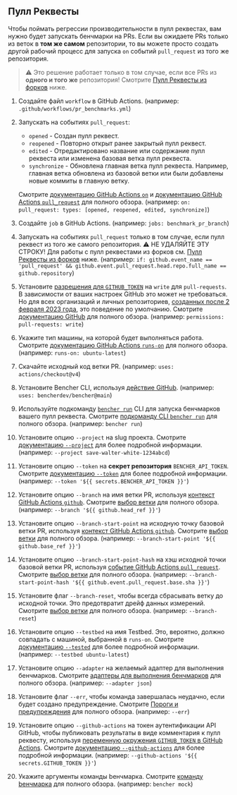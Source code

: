 
## Пулл Реквесты

Чтобы поймать регрессии производительности в пулл реквестах, вам нужно будет запускать бенчмарки на PRs.
Если вы ожидаете PRs только из веток в **том же самом** репозитории,
то вы можете просто создать другой рабочий процесс для запуска `on` событий `pull_request` из того же репозитория.

> ⚠️ Это решение работает только в том случае, если все PRs из **одного и того же** репозитория!
> Смотрите [Пулл Реквесты из форков][pull requests from forks] ниже.

<PullRequestsCode />

1. Создайте файл `workflow` в GitHub Actions.
   (например: `.github/workflows/pr_benchmarks.yml`)
2. Запускать на событиях `pull_request`:
    - `opened` - Создан пулл реквест.
    - `reopened` - Повторно открыт ранее закрытый пулл реквест.
    - `edited` - Отредактировано название или содержание пулл реквеста или изменена базовая ветка пулл реквеста.
    - `synchronize` - Обновлена главная ветка пулл реквеста.
      Например, главная ветка обновлена из базовой ветки или были добавлены новые коммиты в главную ветку.

   Смотрите [документацию GitHub Actions `on`][github actions on]
   и [документацию GitHub Actions `pull_request`][github action pull_request] для полного обзора.
   (например: `on: pull_request: types: [opened, reopened, edited, synchronize]`)
3. Создайте `job` в GitHub Actions.
   (например: `jobs: benchmark_pr_branch`)
4. Запускать на событиях `pull_request` только в том случае, если пулл реквест из того же самого репозитория.
   ⚠️ НЕ УДАЛЯЙТЕ ЭТУ СТРОКУ!
   Для работы с пулл реквестами из форков см. [Пулл Реквесты из форков][pull requests from forks] ниже.
   (например: `if: github.event_name == 'pull_request' && github.event.pull_request.head.repo.full_name == github.repository`)
5. Установите [разрешения для `GITHUB_TOKEN`][github token permissions]
   на `write` для `pull-requests`.
   В зависимости от ваших настроек GitHub это может не требоваться.
   Но для всех организаций и личных репозиториев,
   [созданных после 2 февраля 2023 года][github token read only],
   это поведение по умолчанию.
   Смотрите [документацию GitHub][github token permissions security]
   для полного обзора.
   (например: `permissions: pull-requests: write`)
6. Укажите тип машины, на которой будет выполняться работа.
   Смотрите [документацию GitHub Actions `runs-on`][github actions runs-on]
   для полного обзора.
   (например: `runs-on: ubuntu-latest`)
7. Скачайте исходный код ветки PR.
   (например: `uses: actions/checkout@v4`)
8. Установите Bencher CLI, используя [действие GitHub][bencher cli github action].
   (например: `uses: bencherdev/bencher@main`)
9. Используйте подкоманду <code><a href="/ru/docs/explanation/bencher-run/">bencher run</a></code> CLI
   для запуска бенчмарков вашего пулл реквеста.
   Смотрите [подкоманду CLI `bencher run`][bencher run] для полного обзора.
   (например: `bencher run`)
10. Установите опцию `--project` на slug проекта.
    Смотрите [документацию `--project`][project option] для более подробной информации.
    (например: `--project save-walter-white-1234abcd`)
11. Установите опцию `--token` на **секрет репозитория** `BENCHER_API_TOKEN`.
    Смотрите [документацию `--token`][token option] для более подробной информации.
    (например: `--token '${{ secrets.BENCHER_API_TOKEN }}'`)
12. Установите опцию `--branch` на имя ветки PR, используя
    [контекст GitHub Actions `github`][github actions context].
    Смотрите [выбор ветки][branch selection branch] для полного обзора.
    (например: `--branch '${{ github.head_ref }}'`)
13. Установите опцию `--branch-start-point` на исходную точку базовой ветки PR, используя
    [контекст GitHub Actions `github`][github actions context].
    Смотрите [выбор ветки][branch selection start point] для полного обзора.
    (например: `--branch-start-point '${{ github.base_ref }}'`)
14. Установите опцию `--branch-start-point-hash` на хэш исходной точки базовой ветки PR, используя
    [событие GitHub Actions `pull_request`][github action pull_request].
    Смотрите [выбор ветки][branch selection start point hash] для полного обзора.
    (например: `--branch-start-point-hash '${{ github.event.pull_request.base.sha }}'`)
15. Установите флаг `--branch-reset`, чтобы всегда сбрасывать ветку до исходной точки.
    Это предотвратит дрейф данных измерений.
    Смотрите [выбор ветки][branch selection branch reset] для полного обзора.
    (например: `--branch-reset`)
16. Установите опцию `--testbed` на имя Testbed.
    Это, вероятно, должно совпадать с машиной, выбранной в `runs-on`.
    Смотрите [документацию `--tested`][testbed option] для более подробной информации.
    (например: `--testbed ubuntu-latest`)
17. Установите опцию `--adapter` на желаемый адаптер для выполнения бенчмарков.
    Смотрите [адаптеры для выполнения бенчмарков][adapters] для полного обзора.
    (например: `--adapter json`)
18. Установите флаг `--err`, чтобы команда завершалась неудачно, если будет создано предупреждение.
    Смотрите [Пороги и предупреждения][alerts] для полного обзора.
    (например: `--err`)
19. Установите опцию `--github-actions` на токен аутентификации API GitHub, чтобы публиковать результаты в виде комментария к пулл реквесту, используя
    [переменную окружения `GITHUB_TOKEN` в GitHub Actions][github token].
    Смотрите [документацию `--github-actions`][github actions option] для более подробной информации.
    (например: `--github-actions '${{ secrets.GITHUB_TOKEN }}'`)
20. Укажите аргументы команды bенчмарка.
    Смотрите [команду bенчмарка][command argument] для полного обзора.
    (например: `bencher mock`)

[github actions on]: https://docs.github.com/en/actions/using-workflows/workflow-syntax-for-github-actions#on
[github action pull_request]: https://docs.github.com/en/webhooks/webhook-events-and-payloads#pull_request
[github token permissions]: https://docs.github.com/en/actions/using-jobs/assigning-permissions-to-jobs#setting-the-github_token-permissions-for-a-specific-job
[github token read only]: https://github.blog/changelog/2023-02-02-github-actions-updating-the-default-github_token-permissions-to-read-only/
[github token permissions security]: https://docs.github.com/en/actions/security-guides/automatic-token-authentication#modifying-the-permissions-for-the-github_token
[github actions runs-on]: https://docs.github.com/en/actions/using-workflows/workflow-syntax-for-github-actions#jobsjob_idruns-on
[bencher cli github action]: https://github.com/marketplace/actions/bencher-cli
[github actions context]: https://docs.github.com/en/actions/learn-github-actions/contexts#github-context
[github token]: https://docs.github.com/en/actions/security-guides/automatic-token-authentication

[bencher run]: /ru/docs/explanation/bencher-run/
[project option]: /ru/docs/explanation/bencher-run/#--project-project
[token option]: /ru/docs/explanation/bencher-run/#--token-token
[branch selection branch]: /ru/docs/explanation/branch-selection/#--branch-branch
[branch selection start point]: /ru/docs/explanation/branch-selection/#--branch-start-point-branch
[branch selection start point hash]: /ru/docs/explanation/branch-selection/#--branch-start-point-hash-hash
[branch selection branch reset]: /ru/docs/explanation/branch-selection/#--branch-reset
[testbed option]: /ru/docs/explanation/bencher-run/#--testbed-testbed
[adapters]: /ru/docs/explanation/adapters/
[alerts]: /ru/docs/explanation/thresholds/#alerts
[github actions option]: /ru/docs/explanation/bencher-run/#--github-actions-github_token
[command argument]: /ru/docs/explanation/bencher-run/#benchmark-command

[pull requests from forks]: #pull-requests-from-forks
